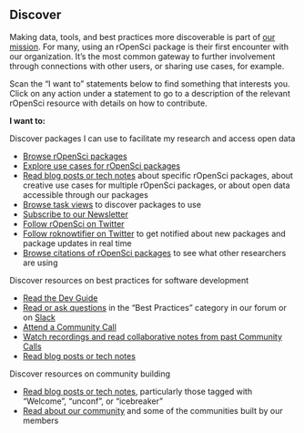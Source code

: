 ## Discover {#discover}

Making data, tools, and best practices more discoverable is part of [our mission](#mission). 
For many, using an rOpenSci package is their first encounter with our organization. 
It’s the most common gateway to further involvement through connections with other users, 
or sharing use cases, for example. 

Scan the “I want to” statements below to find something that interests you. 
Click on any action under a statement to go to a description of the relevant rOpenSci resource with details on how to contribute.

**I want to:**

Discover packages I can use to facilitate my research and access open data

*   [Browse rOpenSci packages](#packages)
*   [Explore use cases for rOpenSci packages](#usecases)
*   [Read blog posts or tech notes](#blog) about specific rOpenSci packages, 
    about creative use cases for multiple rOpenSci packages, 
    or about open data accessible through our packages
*   [Browse task views](#taskviews) to discover packages to use
*   [Subscribe to our Newsletter](#channels)
*   [Follow rOpenSci on Twitter](#channels)
*   [Follow roknowtifier on Twitter](#channels) to get notified about new 
    packages and package updates in real time
*   [Browse citations of rOpenSci packages](#packages) to see what other 
    researchers are using


Discover resources on best practices for software development

*   [Read the Dev Guide](#devguide)
*   [Read or ask questions](#channels) in the “Best Practices” category in our 
    forum or on [Slack](#channels-slack)
*   [Attend a Community Call](#commcalls)
*   [Watch recordings and read collaborative notes from past Community Calls](#commcalls)
*   [Read blog posts or tech notes](#blog)


Discover resources on community building

*   [Read blog posts or tech notes](#blog), 
    particularly those tagged with “Welcome”, “unconf”, or “icebreaker”
*   [Read about our community](#community) and some of the communities built by our members
